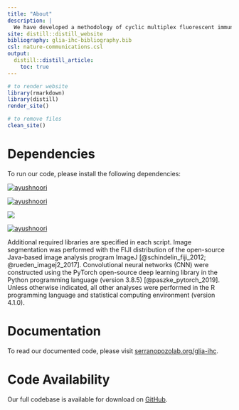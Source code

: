 ```yaml
---
title: "About"
description: |
  We have developed a methodology of cyclic multiplex fluorescent immunohistochemistry on human postmortem brain sections followed by an image analysis and machine learning pipeline that enables a deep morphological characterization of astrocytes and microglia in the Alzheimer's brain.
site: distill::distill_website
bibliography: glia-ihc-bibliography.bib
csl: nature-communications.csl
output:
  distill::distill_article:
    toc: true
---
```


```r

# to render website
library(rmarkdown)
library(distill)
render_site()

# to remove files
clean_site()

```

# Dependencies

To run our code, please install the following dependencies:

<a href="https://www.r-project.org/" target="_blank" rel="noreferrer noopener"><img src="https://img.shields.io/badge/Language-R-276DC3?style=for-the-badge&amp;logo=r" alt="ayushnoori" align="center"/></a>

<a href="https://imagej.net/" target="_blank" rel="noreferrer noopener"><img src="https://img.shields.io/static/v1?style=for-the-badge&amp;logo=imagej&amp;color=00D8E0&amp;logoColor=white&amp;label=Language&amp;message=ImageJ" alt="ayushnoori" align="center"/></a>

<a href="https://www.python.org/" target="_blank" rel="noreferrer noopener"><img src="https://img.shields.io/badge/Language-Python-3776AB?style=for-the-badge&amp;logo=python" align="center"/></a>

<a href="https://pytorch.org/" target="_blank" rel="noreferrer noopener"><img src="https://img.shields.io/badge/Library-PyTorch-EE4C2C?style=for-the-badge&amp;logo=pytorch" alt="ayushnoori" align="center"/></a>

Additional required libraries are specified in each script. Image segmentation was performed with the FIJI distribution of the open-source Java-based image analysis program ImageJ [@schindelin_fiji_2012; @rueden_imagej2_2017]. Convolutional neural networks (CNN) were constructed using the PyTorch open-source deep learning library in the Python programming language (version 3.8.5) [@paszke_pytorch_2019]. Unless otherwise indicated, all other analyses were performed in the R programming language and statistical computing environment (version 4.1.0).

# Documentation

To read our documented code, please visit [serranopozolab.org/glia-ihc](https://serranopozolab.org/glia-ihc).

# Code Availability

Our full codebase is available for download on [GitHub](https://github.com/serrano-pozo-lab/glia-ihc).
